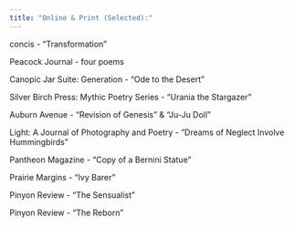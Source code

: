 ```yaml
---
title: "Online & Print (Selected):"
---
```




concis -  “Transformation” 

Peacock Journal - four poems 

Canopic Jar Suite: Generation - “Ode to the Desert”

Silver Birch Press: Mythic Poetry Series - “Urania the Stargazer”

Auburn Avenue - “Revision of Genesis” & “Ju-Ju Doll”

Light: A Journal of Photography and Poetry - “Dreams of Neglect Involve Hummingbirds”

Pantheon Magazine -  "Copy of a Bernini Statue"

Prairie Margins - “Ivy Barer”

Pinyon Review - “The Sensualist”

Pinyon Review - “The Reborn”